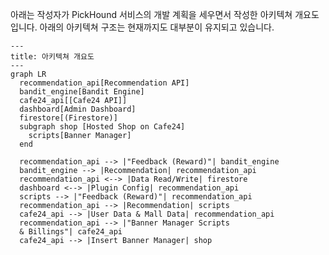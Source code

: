 아래는 작성자가 PickHound 서비스의 개발 계획을 세우면서 작성한 아키텍쳐 개요도입니다.
아래의 아키텍쳐 구조는 현재까지도 대부분이 유지되고 있습니다.

```mermaid
---
title: 아키텍쳐 개요도
---
graph LR
  recommendation_api[Recommendation API]
  bandit_engine[Bandit Engine]
  cafe24_api[[Cafe24 API]]
  dashboard[Admin Dashboard]
  firestore[(Firestore)]
  subgraph shop [Hosted Shop on Cafe24]
    scripts[Banner Manager]
  end

  recommendation_api --> |"Feedback (Reward)"| bandit_engine
  bandit_engine --> |Recommendation| recommendation_api
  recommendation_api <--> |Data Read/Write| firestore
  dashboard <--> |Plugin Config| recommendation_api
  scripts --> |"Feedback (Reward)"| recommendation_api
  recommendation_api --> |Recommendation| scripts
  cafe24_api --> |User Data & Mall Data| recommendation_api
  recommendation_api --> |"Banner Manager Scripts
  & Billings"| cafe24_api
  cafe24_api --> |Insert Banner Manager| shop
```

